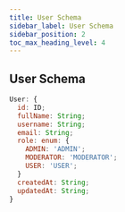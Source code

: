 ```yaml
---
title: User Schema
sidebar_label: User Schema
sidebar_position: 2
toc_max_heading_level: 4
---
```


## User Schema

```javascript
User: {
  id: ID;
  fullName: String;
  username: String;
  email: String;
  role: enum: {
    ADMIN: 'ADMIN';
    MODERATOR: 'MODERATOR';
    USER: 'USER';
  }
  createdAt: String;
  updatedAt: String;
}
```
